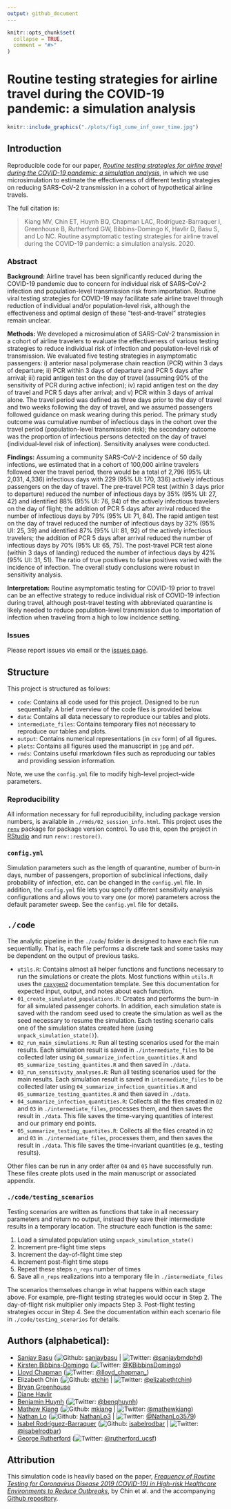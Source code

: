 ```yaml
---
output: github_document
---
```


<!-- README.md is generated from README.Rmd. Please edit that file -->

```r
knitr::opts_chunk$set(
  collapse = TRUE,
  comment = "#>"
)
```

# Routine testing strategies for airline travel during the COVID-19 pandemic: a simulation analysis

<p align = "center">
```r
knitr::include_graphics("./plots/fig1_cume_inf_over_time.jpg")
```
</p>

## Introduction 

Reproducible code for our paper, [*Routine testing strategies for airline travel during the COVID-19 pandemic: a simulation analysis*](TODO), in which we use microsimulation to estimate the effectiveness of different testing strategies on reducing SARS-CoV-2 transmission in a cohort of hypothetical airline travels. 

The full citation is:

> Kiang MV, Chin ET, Huynh BQ, Chapman LAC, Rodríguez-Barraquer I, Greenhouse B, Rutherford GW, Bibbins-Domingo K, Havlir D, Basu S, and Lo NC. Routine asymptomatic testing strategies for airline travel during the COVID-19 pandemic: a simulation analysis. 2020. 

### Abstract
**Background:** Airline travel has been significantly reduced during the COVID-19 pandemic due to concern for individual risk of SARS-CoV-2 infection and population-level transmission risk from importation. Routine viral testing strategies for COVID-19 may facilitate safe airline travel through reduction of individual and/or population-level risk, although the effectiveness and optimal design of these “test-and-travel” strategies remain unclear. 

**Methods:** We developed a microsimulation of SARS-CoV-2 transmission in a cohort of airline travelers to evaluate the effectiveness of various testing strategies to reduce individual risk of infection and population-level risk of transmission. We evaluated five testing strategies in asymptomatic passengers: i) anterior nasal polymerase chain reaction (PCR) within 3 days of departure; ii) PCR within 3 days of departure and PCR 5 days after arrival; iii) rapid antigen test on the day of travel (assuming 90% of the sensitivity of PCR during active infection); iv) rapid antigen test on the day of travel and PCR 5 days after arrival; and v) PCR within 3 days of arrival alone. The travel period was defined as three days prior to the day of travel and two weeks following the day of travel, and we assumed passengers followed guidance on mask wearing during this period. The primary study outcome was cumulative number of infectious days in the cohort over the travel period (population-level transmission risk); the secondary outcome was the proportion of infectious persons detected on the day of travel (individual-level risk of infection). Sensitivity analyses were conducted. 

**Findings:** Assuming a community SARS-CoV-2 incidence of 50 daily infections, we estimated that in a cohort of 100,000 airline travelers followed over the travel period, there would be a total of 2,796 (95% UI: 2,031, 4,336) infectious days with 229 (95% UI: 170, 336) actively infectious passengers on the day of travel. The pre-travel PCR test (within 3 days prior to departure) reduced the number of infectious days by 35% (95% UI: 27, 42) and identified 88% (95% UI: 76, 94) of the actively infectious travelers on the day of flight; the addition of PCR 5 days after arrival reduced the number of infectious days by 79% (95% UI: 71, 84). The rapid antigen test on the day of travel reduced the number of infectious days by 32% (95% UI: 25, 39) and identified 87% (95% UI: 81, 92) of the actively infectious travelers; the addition of PCR 5 days after arrival reduced the number of infectious days by 70% (95% UI: 65, 75). The post-travel PCR test alone (within 3 days of landing) reduced the number of infectious days by 42% (95% UI: 31, 51). The ratio of true positives to false positives varied with the incidence of infection. The overall study conclusions were robust in sensitivity analysis. 

**Interpretation:** Routine asymptomatic testing for COVID-19 prior to travel can be an effective strategy to reduce individual risk of COVID-19 infection during travel, although post-travel testing with abbreviated quarantine is likely needed to reduce population-level transmission due to importation of infection when traveling from a high to low incidence setting. 

### Issues

Please report issues via email or the [issues page](https://github.com/mkiang/airline_testing_strategies/issues). 

## Structure

This project is structured as follows: 

- `code`: Contains all code used for this project. Designed to be run sequentially. A brief overview of the code files is provided below.
- `data`: Contains all data necessary to reproduce our tables and plots.
- `intermediate_files`: Contains temporary files not necessary to reproduce our tables and plots.
- `output`: Contains numerical representations (in `csv` form) of all figures. 
- `plots`: Contains all figures used the manuscript in `jpg` and `pdf`.
- `rmds`: Contains useful rmarkdown files such as reproducing our tables and providing session information.

Note, we use the `config.yml` file to modify high-level project-wide parameters. 

### Reproducibility
All information necessary for full reproducibility, including package version numbers, is available in `./rmds/02_session_info.html`. This project uses the [`renv`](https://rstudio.github.io/renv/articles/renv.html) package for package version control. To use this, open the project in [RStudio](https://rstudio.com/) and run `renv::restore()`.

### `config.yml`

Simulation parameters such as the length of quarantine, number of burn-in days, number of passengers, proportion of subclinical infections, daily probability of infection, etc. can be changed in the `config.yml` file. In addition, the `config.yml` file lets you specify different sensitivity analysis configurations and allows you to vary one (or more) parameters across the default parameter sweep. See the `config.yml` file for details.

## `./code`

The analytic pipeline in the `./code`/ folder is designed to have each file run sequentially. That is, each file performs a discrete task and some tasks may be dependent on the output of previous tasks. 

- `utils.R`: Contains almost all helper functions and functions necessary to run the simulations or create the plots. Most functions within `utils.R` uses the [`roxygen2`](https://cran.r-project.org/web/packages/roxygen2/vignettes/roxygen2.html) documentation template. See this documentation for expected input, output, and notes about each function. 
- `01_create_simulated_populations.R`: Creates and performs the burn-in for all simulated passenger cohorts. In addition, each simulation state is saved with the random seed used to create the simulation as well as the seed necessary to resume the simulation. Each testing scenario calls one of the simulation states created here (using `unpack_simulation_state()`). 
- `02_run_main_simulations.R`: Run all testing scenarios used for the main results. Each simulation result is saved in `./intermediate_files` to be collected later using `04_summarize_infection_quantities.R` and `05_summarize_testing_quantites.R` and then saved in `./data`.
- `03_run_sensitivity_analyses.R`: Run all testing scenarios used for the main results. Each simulation result is saved in `intermediate_files` to be collected later using `04_summarize_infection_quantities.R` and `05_summarize_testing_quantites.R` and then saved in `./data`.
- `04_summarize_infection_quantities.R`: Collects all the files created in `02` and `03` in `./intermediate_files`, processes them, and then saves the result in `./data`. This file saves the time-varying quantities of interest and our primary end points.
- `05_summarize_testing_quantites.R`: Collects all the files created in `02` and `03` in `./intermediate_files`, processes them, and then saves the result in `./data`. This file saves the time-invariant quantities (e.g., testing results). 

Other files can be run in any order after `04` and `05` have successfully run. These files create plots used in the main manuscript or associated appendix. 

### `./code/testing_scenarios`

Testing scenarios are written as functions that take in all necessary parameters and return no output, instead they save their intermediate results in a temporary location. The structure each function is the same:

1. Load a simulated population using `unpack_simulation_state()`
1. Increment pre-flight time steps
1. Increment the day-of-flight time step
1. Increment post-flight time steps
1. Repeat these steps `n_reps` number of times
1. Save all `n_reps` realizations into a temporary file in `./intermediate_files`

The scenarios themselves change in what happens within each stage above. For example, pre-flight testing strategies would occur in Step 2. The day-of-flight risk multiplier only impacts Step 3. Post-flight testing strategies occur in Step 4. See the documentation within each scenario file in `./code/testing_scenarios` for details. 

## Authors (alphabetical):
- [Sanjay Basu](https://primarycare.hms.harvard.edu/faculty-staff/sanjay-basu) (![Github](http://i.imgur.com/9I6NRUm.png): [sanjaybasu](https://github.com/sanjaybasu) | ![Twitter](http://i.imgur.com/wWzX9uB.png): [\@sanjaybmdphd](https://twitter.com/sanjaybmdphd))
- [Kirsten Bibbins-Domingo](https://profiles.ucsf.edu/kirsten.bibbins-domingo) (![Twitter](http://i.imgur.com/wWzX9uB.png): [\@KBibbinsDomingo](https://twitter.com/KBibbinsDomingo))
- [Lloyd Chapman](https://profiles.ucsf.edu/lloyd.chapman) (![Twitter](http://i.imgur.com/wWzX9uB.png): [\@lloyd_chapman_](https://twitter.com/lloyd_chapman_))
- Elizabeth Chin (![Github](http://i.imgur.com/9I6NRUm.png): [etchin](https://github.com/etchin) | ![Twitter](http://i.imgur.com/wWzX9uB.png): [\@elizabethtchin](https://twitter.com/elizabethtchin))
- [Bryan Greenhouse]()
- [Diane Havlir]()
- [Benjamin Huynh](https://benhuynh.github.io/) (![Twitter](http://i.imgur.com/wWzX9uB.png): [\@benqhuynh](https://twitter.com/benqhuynh))
- [Mathew Kiang](https://mathewkiang.com) (![Github](http://i.imgur.com/9I6NRUm.png): [mkiang](https://github.com/mkiang) | ![Twitter](http://i.imgur.com/wWzX9uB.png): [\@mathewkiang](https://twitter.com/mathewkiang))
- [Nathan Lo](https://profiles.ucsf.edu/nathan.lo) (![Github](http://i.imgur.com/9I6NRUm.png): [NathanLo3](https://github.com/NathanLo3) | ![Twitter](http://i.imgur.com/wWzX9uB.png): [\@NathanLo3579](https://twitter.com/NathanLo3579))
- [Isabel Rodríguez-Barraquer](https://profiles.ucsf.edu/isabel.rodriguez-barraquer) (![Github](http://i.imgur.com/9I6NRUm.png): [isabelrodbar](https://github.com/isabelrodbar) | ![Twitter](http://i.imgur.com/wWzX9uB.png): [\@isabelrodbar](https://twitter.com/isabelrodbar))
- [George Rutherford](https://profiles.ucsf.edu/george.rutherford) (![Twitter](http://i.imgur.com/wWzX9uB.png): [\@rutherford_ucsf](https://twitter.com/rutherford_ucsf))

## Attribution

This simulation code is heavily based on the paper, [*Frequency of Routine Testing for Coronavirus Disease 2019 (COVID-19) in High-risk Healthcare Environments to Reduce Outbreaks*](https://academic.oup.com/cid/advance-article/doi/10.1093/cid/ciaa1383/5939986), by Chin et al. and the accompanying [Github repository](https://github.com/etchin/covid-testing).
